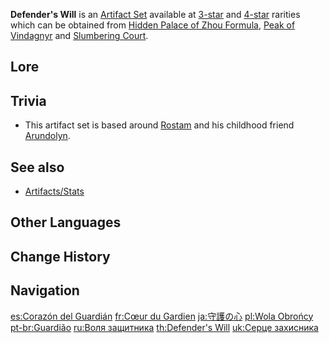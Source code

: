 {{Artifact Set Infobox
|id        = 206
|flower    = Guardian's Flower
|plume     = Guardian's Sigil
|sands     = Guardian's Clock
|goblet    = Guardian's Vessel
|circlet   = Guardian's Band
|2pcBonus  = [[DEF]] +30%
|4pcBonus  = For each different element present in your own party, the wearer's [[Elemental RES]] to that corresponding element is increased by 30%.
|source3.1 = [[Hidden Palace of Zhou Formula]]
|source3.2 = [[Peak of Vindagnyr]]
|source4.1 = [[Hidden Palace of Zhou Formula]]
|source4.2 = [[Peak of Vindagnyr]]
|eff_att1  = DEF Increase
|eff_att2  = Elemental RES Increase
|eff_att3  = Pyro RES Increase
|eff_att4  = Cryo RES Increase
|eff_att5  = Dendro RES Increase
|eff_att6  = Electro RES Increase
|eff_att7  = Hydro RES Increase
|eff_att8  = Anemo RES Increase
|eff_att9  = Geo RES Increase
|source3.3 = [[Slumbering Court]]
|source4.3 = [[Slumbering Court]]
}}
'''Defender's Will''' is an [[Artifact Set]] available at [[:Category:3-Star Artifacts|3-star]] and [[:Category:4-Star Artifacts|4-star]] rarities which can be obtained from [[Hidden Palace of Zhou Formula]], [[Peak of Vindagnyr]] and [[Slumbering Court]].

==Lore==
{{ArtifactLore}}

==Trivia==
* This artifact set is based around [[Rostam]] and his childhood friend [[Arundolyn]].

==See also==
*[[Artifacts/Stats]]

==Other Languages==
{{Other Languages
|en      = Defender's Will
|zhs     = 守护之心
|zhs_rm  = Shǒuhù zhī Xīn
|zht     = 守護之心
|zht_rm  = Shǒuhù zhī Xīn
|zh_tl   = Heart of Protection
|ja      = 守護の心
|ja_rm   = Shugo no Kokoro
|ja_tl   = Heart of Protection
|ko      = 수호자의 마음
|ko_rm   = Suhoja-ui Maeum
|ko_tl   = Guardian's Heart
|es      = Corazón del Guardián
|es_tl   = Heart of the Guardian
|fr      = Cœur du Gardien
|fr_tl   = Heart of the Guardian
|ru      = Воля защитника
|ru_tl   = Defender's Will
|th      = Defender's Will
|vi      = Trái Tim Thủ Hộ
|vi_tl   = Heart of the Guardian
|de      = Beschützerinstinkt
|de_tl   = Protective Instinct
|id      = Defender's Will
|pt      = Guardião
|pt_tl   = Guardian
|tr      = Savunmacı İradesi
|tr_tl   = Defender's Will
|it      = Volontà del difensore
|it_tl   = Defender's Will
}}

==Change History==
{{Change History|1.0}}

==Navigation==
{{Artifact Navbox}}

[[es:Corazón del Guardián]]
[[fr:Cœur du Gardien]]
[[ja:守護の心]]
[[pl:Wola Obrońcy]]
[[pt-br:Guardião]]
[[ru:Воля защитника]]
[[th:Defender's Will]]
[[uk:Серце захисника]]
